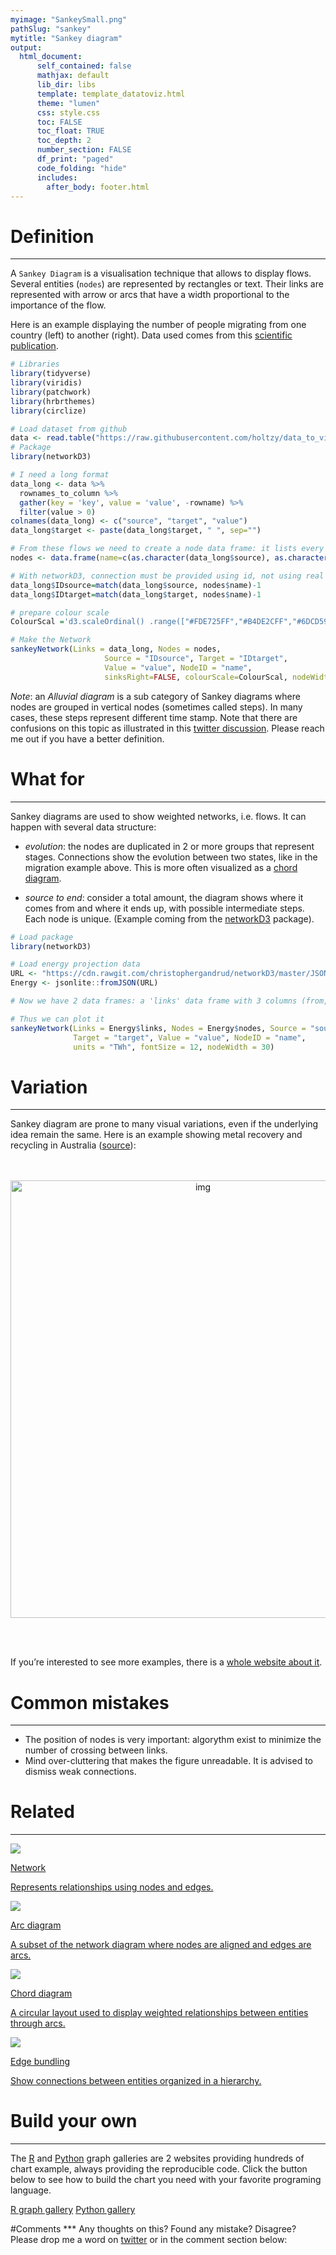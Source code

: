 ```yaml
---
myimage: "SankeySmall.png"
pathSlug: "sankey"
mytitle: "Sankey diagram"
output:
  html_document:
      self_contained: false
      mathjax: default
      lib_dir: libs
      template: template_datatoviz.html
      theme: "lumen"
      css: style.css
      toc: FALSE
      toc_float: TRUE
      toc_depth: 2
      number_section: FALSE
      df_print: "paged"
      code_folding: "hide"
      includes:
        after_body: footer.html
---
```



<div class="mycontent">



# Definition {#definition}
***

A `Sankey Diagram` is a visualisation technique that allows to display flows. Several entities (`nodes`) are represented by rectangles or text. Their links are represented with arrow or arcs that have a width proportional to the importance of the flow.

Here is an example displaying the number of people migrating from one country (left) to another (right). Data used comes from this [scientific publication](https://onlinelibrary.wiley.com/doi/abs/10.1111/imre.12327).

```r
# Libraries
library(tidyverse)
library(viridis)
library(patchwork)
library(hrbrthemes)
library(circlize)

# Load dataset from github
data <- read.table("https://raw.githubusercontent.com/holtzy/data_to_viz/master/Example_dataset/13_AdjacencyDirectedWeighted.csv", header=TRUE)
# Package
library(networkD3)

# I need a long format
data_long <- data %>%
  rownames_to_column %>%
  gather(key = 'key', value = 'value', -rowname) %>%
  filter(value > 0)
colnames(data_long) <- c("source", "target", "value")
data_long$target <- paste(data_long$target, " ", sep="")

# From these flows we need to create a node data frame: it lists every entities involved in the flow
nodes <- data.frame(name=c(as.character(data_long$source), as.character(data_long$target)) %>% unique())

# With networkD3, connection must be provided using id, not using real name like in the links dataframe.. So we need to reformat it.
data_long$IDsource=match(data_long$source, nodes$name)-1
data_long$IDtarget=match(data_long$target, nodes$name)-1

# prepare colour scale
ColourScal ='d3.scaleOrdinal() .range(["#FDE725FF","#B4DE2CFF","#6DCD59FF","#35B779FF","#1F9E89FF","#26828EFF","#31688EFF","#3E4A89FF","#482878FF","#440154FF"])'

# Make the Network
sankeyNetwork(Links = data_long, Nodes = nodes,
                     Source = "IDsource", Target = "IDtarget",
                     Value = "value", NodeID = "name",
                     sinksRight=FALSE, colourScale=ColourScal, nodeWidth=40, fontSize=13, nodePadding=20)
```


*Note*: an *Alluvial diagram* is a sub category of Sankey diagrams where nodes are grouped in vertical nodes (sometimes called steps). In many cases, these steps represent different time stamp. Note that there are confusions on this topic as illustrated in this [twitter discussion](https://twitter.com/visualisingdata/status/580742089484439552?lang=fr). Please reach me out if you have a better definition.





# What for
***

Sankey diagrams are used to show weighted networks, i.e. flows. It can happen with several data structure:

- *evolution*: the nodes are duplicated in 2 or more groups that represent stages. Connections show the evolution between two states, like in the migration example above. This is more often visualized as a [chord diagram](https://www.data-to-viz.com/graph/chord.html).

- *source to end*: consider a total amount, the diagram shows where it comes from and where it ends up, with possible intermediate steps. Each node is unique. (Example coming from the [networkD3](https://christophergandrud.github.io/networkD3/) package).


```r
# Load package
library(networkD3)

# Load energy projection data
URL <- "https://cdn.rawgit.com/christophergandrud/networkD3/master/JSONdata/energy.json"
Energy <- jsonlite::fromJSON(URL)

# Now we have 2 data frames: a 'links' data frame with 3 columns (from, to, value), and a 'nodes' data frame that gives the name of each node.

# Thus we can plot it
sankeyNetwork(Links = Energy$links, Nodes = Energy$nodes, Source = "source",
              Target = "target", Value = "value", NodeID = "name",
              units = "TWh", fontSize = 12, nodeWidth = 30)

```



# Variation {#variation}
***

Sankey diagram are prone to many visual variations, even if the underlying idea remain the same. Here is an example showing metal recovery and recycling in Australia ([source](http://www.sankey-diagrams.com/tag/australia/)):

<br><br>
<center>
<img src="IMG/sankey.jpg" alt="img" width="600" height="700">
</center>

<br><br>


If you're interested to see more examples, there is a [whole website about it](http://www.sankey-diagrams.com).



# Common mistakes {#mistake}
***

- The position of nodes is very important: algorythm exist to minimize the number of crossing between links.
- Mind over-cluttering that makes the figure unreadable. It is advised to dismiss weak connections.





# Related {#related}
***

<div class="row">
  <div class="col-lg-3 col-md-6 col-sm-6">
  <a href="https://www.data-to-viz.com/graph/network.html" class="btn btn-primary mybtnrelated" style="margin-bottom:4px;white-space: normal !important;">
  <img  src="https://github.com/holtzy/data_to_viz/raw/master/img/section/NetworkSmall.png">
  <p class="mytitlerelated">Network</p>
  <p class="mytextrelated">Represents relationships using nodes and edges.</p>
  </a>
  </div>
  <div class="col-lg-3 col-md-6 col-sm-6">
  <a href="https://www.data-to-viz.com/graph/arc.html" class="btn btn-primary mybtnrelated" style="margin-bottom:4px;white-space: normal !important;">
  <img  src="https://github.com/holtzy/data_to_viz/raw/master/img/section/ArcSmal.png">
  <p class="mytitlerelated">Arc diagram</p>
  <p class="mytextrelated">A subset of the network diagram where nodes are aligned and edges are arcs.</p>
  </a>
  </div>
  <div class="col-lg-3 col-md-6 col-sm-6">
  <a href="https://www.data-to-viz.com/graph/chord.html" class="btn btn-primary mybtnrelated" style="margin-bottom:4px;white-space: normal !important;">
  <img  src="https://github.com/holtzy/data_to_viz/raw/master/img/section/ChordSmall.png">
  <p class="mytitlerelated">Chord diagram</p>
  <p class="mytextrelated">A circular layout used to display weighted relationships between entities through arcs.</p>
  </a>
  </div>
  <div class="col-lg-3 col-md-6 col-sm-6">
  <a href="https://www.data-to-viz.com/graph/edge_bundling.html" class="btn btn-primary mybtnrelated" style="margin-bottom:4px;white-space: normal !important;">
  <img  src="https://github.com/holtzy/data_to_viz/raw/master/img/section/BundleSmall.png">
  <p class="mytitlerelated">Edge bundling</p>
  <p class="mytextrelated">Show connections between entities organized in a hierarchy.</p>
  </a>
  </div>
</div>



# Build your own {#code}
***

The [R](https://www.r-graph-gallery.com) and [Python](https://www.python-graph-gallery.com) graph galleries are 2 websites providing hundreds of chart example, always providing the reproducible code. Click the button below to see how to build the chart you need with your favorite programing language.

<p>
<a href="https://www.r-graph-gallery.com/sankey-diagram/" class="btn btn-primary">R graph gallery</a>
<a href="https://python-graph-gallery.com/sankey-diagram/" class="btn btn-primary">Python gallery</a>
</p>



#Comments
***
Any thoughts on this? Found any mistake? Disagree? Please drop me a word on [twitter](https://twitter.com/R_Graph_Gallery) or in the comment section below:
<br>



</div>














